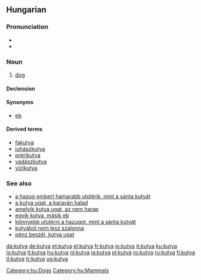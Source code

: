 ==Hungarian==

===Pronunciation===
* {{IPA|/ˈkucɒ/|lang=hu}}
* {{hyphenation|ku|tya}}

===Noun===
{{hu-noun|pl=kutyák}}

# [[dog]]

====Declension====
{{hu-decl-k-back|kuty|á|ul=y}}{{hu-pos-tok|kutyá}}

====Synonyms====
* [[eb]]

====Derived terms====
* [[fakutya]]
* [[juhászkutya]]
* [[prérikutya]]
* [[vadászkutya]]
* [[vízikutya]]

===See also===
* [[a hazug embert hamarabb utolérik, mint a sánta kutyát]]
* [[a kutya ugat, a karaván halad]]
* [[amelyik kutya ugat, az nem harap]]
* [[egyik kutya, másik eb]]
* [[könnyebb utolérni a hazugot, mint a sánta kutyát]]
* [[kutyából nem lesz szalonna]]
* [[pénz beszél, kutya ugat]]

[[Category:hu:Dogs]]
[[Category:hu:Mammals]]

[[da:kutya]]
[[de:kutya]]
[[et:kutya]]
[[el:kutya]]
[[fr:kutya]]
[[io:kutya]]
[[it:kutya]]
[[ku:kutya]]
[[lo:kutya]]
[[lt:kutya]]
[[hu:kutya]]
[[nl:kutya]]
[[ja:kutya]]
[[pl:kutya]]
[[ro:kutya]]
[[ru:kutya]]
[[fi:kutya]]
[[tl:kutya]]
[[tr:kutya]]
[[ug:kutya]]